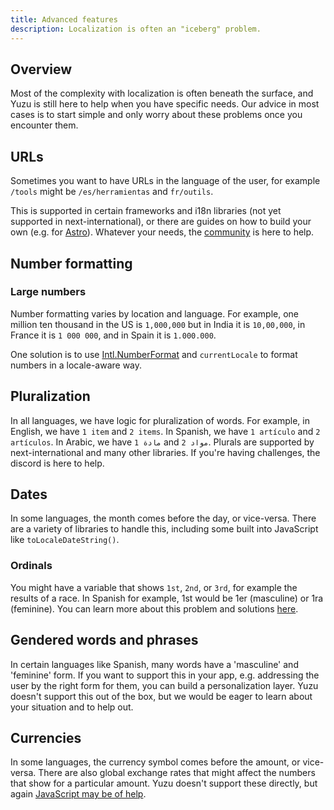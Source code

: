 ```yaml
---
title: Advanced features
description: Localization is often an "iceberg" problem.
---
```


## Overview
Most of the complexity with localization is often beneath the surface,
and Yuzu is still here to help when you have specific needs. Our advice in most cases is to start simple and only worry about these problems once you encounter them.

## URLs
Sometimes you want to have URLs in the language of the user, for example
`/tools` might be `/es/herramientas` and `fr/outils`.

This is supported in certain frameworks and i18n libraries (not yet supported in next-international), or there are guides on how to build your own (e.g. for [Astro](https://docs.astro.build/en/recipes/i18n/#translate-routes)). Whatever your needs, the [community](/discord) is here to help.

## Number formatting
### Large numbers
Number formatting varies by location and language. For example, one million ten thousand in the
US is `1,000,000` but in India it is `10,00,000`, in France it is `1 000 000`, and in Spain it is `1.000.000`.

One solution is to use [Intl.NumberFormat](https://developer.mozilla.org/en-US/docs/Web/JavaScript/Reference/Global_Objects/Intl/NumberFormat) and `currentLocale` to format numbers in a locale-aware way.

## Pluralization
In all languages, we have logic for pluralization of words. For example, in English, we have `1 item` and `2 items`. In Spanish,
we have `1 artículo` and `2 artículos`. In Arabic, we have `1 مادة` and `2 مواد`.
Plurals are supported by next-international and many other libraries. If you're having challenges, the discord is here to help.

## Dates
In some languages, the month comes before the day, or vice-versa. There are a variety of libraries to handle this, including some built into JavaScript like `toLocaleDateString()`.

### Ordinals
You might have a variable that shows `1st`, `2nd`, or `3rd`, for example the results of a race. In Spanish for example, 1st would be 1er (masculine) or 1ra (feminine). You can learn more about this problem and solutions [here](https://developer.mozilla.org/en-US/docs/Web/JavaScript/Reference/Global_Objects/Intl/PluralRules/PluralRules).

## Gendered words and phrases
In certain languages like Spanish, many words have a 'masculine' and 'feminine' form. If you want to support this in your app, e.g. addressing the user by the right form for them, you can build a personalization layer. Yuzu doesn't support this out of the box, but we would be eager to learn about your situation and to help out.

## Currencies
In some languages, the currency symbol comes before the amount, or vice-versa.
There are also global exchange rates that might affect the numbers that show for a particular amount. Yuzu doesn't support these directly, but again [JavaScript may be of help](https://developer.mozilla.org/en-US/docs/Web/JavaScript/Reference/Global_Objects/Intl/NumberFormat).